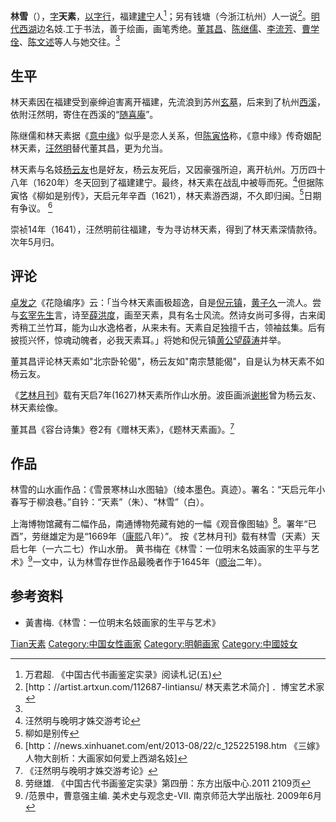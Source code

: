 {{Otheruses|other=名为林雪的其他人物|林雪}}

'''林雪'''（{{bd|？||？||}}），[[表字|字]]'''天素'''，[[以字行|以字行]]，福建[[建宁|建宁]]人<ref name="WQC">万君超. 《中国古代书画鉴定实录》阅读札记(五)</ref>；另有钱塘（今浙江杭州）人一说<ref>[http：//artist.artxun.com/112687-lintiansu/ 林天素艺术简介] ．博宝艺术家</ref>。[[明代|明代]][[西湖|西湖]]边名妓.工于书法，善于绘画，画笔秀绝。[[董其昌|董其昌]]、[[陈继儒|陈继儒]]、[[李流芳|李流芳]]、[[曹学佺|曹学佺]]、[[陈文述|陈文述]]等人与她交往。<ref name="WQC" />

==生平==
林天素因在福建受到豪绅迫害离开福建，先流浪到苏州[[玄墓|玄墓]]，后来到了杭州[[西溪|西溪]]，依附汪然明，寄住在西溪的“[[随喜庵|随喜庵]]”。

陈继儒和林天素据《[[意中缘|意中缘]]》似乎是恋人关系，但[[陈寅恪|陈寅恪]]称，《意中缘》传奇姻配林天素，[[汪然明|汪然明]]替代董其昌，更为允当。

林天素与名妓[[杨云友|杨云友]]也是好友，杨云友死后，又因豪强所迫，离开杭州。万历四十八年（1620年）冬天回到了福建建宁。最终，林天素在战乱中被辱而死。<ref>汪然明与晚明才姝交游考论</ref>但据陈寅恪《柳如是别传》，天启元年辛酉（1621），林天素游西湖，不久即归闽。<ref>柳如是别传</ref>日期有争议。
<ref>[http：//news.xinhuanet.com/ent/2013-08/22/c_125225198.htm 《三嫁》人物大剖析：大画家如何爱上西湖名妓]</ref>

崇祯14年（1641），汪然明前往福建，专为寻访林天素，得到了林天素深情款待。次年5月归。

==评论==
[[卓发之|卓发之]]《花隐编序》云：「当今林天素画极超逸，自是[[倪元镇|倪元镇]]，[[黄公望|黄子久]]一流人。尝与[[董其昌|玄宰先生]]言，诗至[[薛涛|薛洪度]]，画至天素，具有名士风流。然诗女尚可多得，古来闺秀稍工兰竹耳，能为山水逸格者，从来未有。天素自足独擅千古，领袖兹集。后有披揽兴怀，惊魂动魄者，必我天素耳。」将她和倪元镇[[黄公望|黄公望]][[薛涛|薛涛]]并举。

董其昌评论林天素如"北宗卧轮偈"，杨云友如"南宗慧能偈"，自是认为林天素不如杨云友。

《[[艺林月刊|艺林月刊]]》载有天启7年(1627)林天素所作山水册。波臣画派[[谢彬|谢彬]]曾为杨云友、林天素绘像。

董其昌《容台诗集》卷2有《赠林天素》，《题林天素画》。<ref>《汪然明与晚明才姝交游考论》</ref>

==作品==
林雪的山水画作品：《雪景寒林山水图轴》（绫本墨色。真迹）。署名：“天启元年小春写于柳浪巷。”自钤：“天素”（朱）、“林雪”（白）。

上海博物馆藏有二幅作品，南通博物苑藏有她的一幅《观音像图轴》<ref>劳继雄. 《中国古代书画鉴定实录》第四册：东方出版中心.2011 2109页</ref>。署年“已酉”，劳继雄定为是“1669年（[[康熙|康熙]]八年）”。
按《艺林月刊》载有林雪（天素）天启七年（一六二七）作山水册。
黄书梅在《林雪：一位明末名妓画家的生平与艺术》<ref>/范景中，曹意强主编. 美术史与观念史-VII. 南京师范大学出版社. 2009年6月</ref>一文中，认为林雪存世作品最晚者作于1645年（[[顺治|顺治]]二年）。

==参考资料==
* 黃書梅.《林雪：一位明末名妓画家的生平与艺术》
{{Reflist}}

{{Authority control}}

{{DEFAULTSORT:}}
[[Category:林姓|Tian天素]]
[[Category:中国女性画家|Category:中国女性画家]]
[[Category:明朝画家|Category:明朝画家]]
[[Category:中國妓女|Category:中國妓女]]